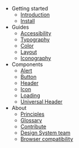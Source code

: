 - Getting started
  - [Introduction](/getting-started/introduction)
  - [Install](/getting-started/install)
- Guides
  - [Accessibility](/guides/accessibility)
  - [Typography](/guides/typography/scale)
  - [Color](/guides/color/palette)
  - [Layout](/guides/layout/spacing)
  - [Iconography](/guides/iconography/library)
- Components
  - [Alert](/components/alert/code)
  - [Button](/components/button/code)
  - [Header](/components/header/code)
  - [Icon](/components/icon/code)
  - [Loading](/components/loading/code)
  - [Universal Header](/components/universal-header/code)
- About
  - [Principles](/about/principles)
  - [Glossary](/about/glossary)
  - [Contribute](/about/contribute)
  - [Design System team](/about/design-system-team)
  - [Browser compatibility](/about/browser-compatibility)